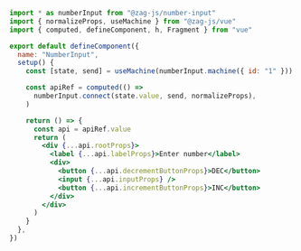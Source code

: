 ```jsx
import * as numberInput from "@zag-js/number-input"
import { normalizeProps, useMachine } from "@zag-js/vue"
import { computed, defineComponent, h, Fragment } from "vue"

export default defineComponent({
  name: "NumberInput",
  setup() {
    const [state, send] = useMachine(numberInput.machine({ id: "1" }))

    const apiRef = computed(() =>
      numberInput.connect(state.value, send, normalizeProps),
    )

    return () => {
      const api = apiRef.value
      return (
        <div {...api.rootProps}>
          <label {...api.labelProps}>Enter number</label>
          <div>
            <button {...api.decrementButtonProps}>DEC</button>
            <input {...api.inputProps} />
            <button {...api.incrementButtonProps}>INC</button>
          </div>
        </div>
      )
    }
  },
})
```
